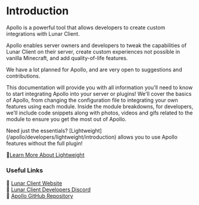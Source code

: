 
# Introduction

Apollo is a powerful tool that allows developers to create custom integrations with Lunar Client. 

Apollo enables server owners and developers to tweak the capabilities of Lunar Client on their server, create custom experiences not possible in vanilla Minecraft, and add quality-of-life features.

We have a lot planned for Apollo, and are very open to suggestions and contributions.

This documentation will provide you with all information you'll need to know to start integrating Apollo into your server or plugins!
We'll cover the basics of Apollo, from changing the configuration file to integrating your own features using each module.
Inside the module breakdowns, for developers, we'll include code snippets along with photos, videos and gifs related to the module to ensure you get the most out of Apollo.

<Callout type="info">
  Need just the essentials? [Lightweight](/apollo/developers/lightweight/introduction) allows you to use Apollo features without the full plugin!

 🔗[Learn More About Lightweight](/apollo/developers/lightweight/introduction)
</Callout>

### Useful Links

🔗 [Lunar Client Website](https://www.lunarclient.com/)<br/>
🔗 [Lunar Client Developers Discord](https://discord.gg/3T9Atyb6pf)<br/>
🔗 [Apollo GitHub Repository](https://github.com/LunarClient/Apollo)
